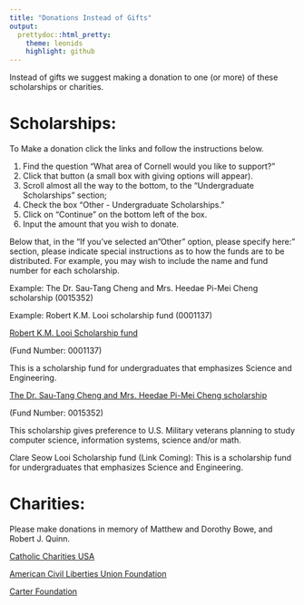 ```yaml
---
title: "Donations Instead of Gifts"
output:
  prettydoc::html_pretty:
    theme: leonids
    highlight: github
---
```


Instead of gifts we suggest making a donation to one (or more) of these scholarships or charities.

# Scholarships:

To Make a donation click the links and follow the instructions below.

1. Find the question "What area of Cornell would you like to support?"
2. Click that button (a small box with giving options will appear).
3. Scroll almost all the way to the bottom, to the "Undergraduate Scholarships" section;
4. Check the box "Other - Undergraduate Scholarships."
5. Click on "Continue" on the bottom left of the box.
6. Input the amount that you wish to donate.
 

Below that, in the "If you've selected an "Other" option, please specify here:" section, please indicate special instructions as to how the funds are to be distributed.  For example, you may wish to include the name and fund number for each scholarship. 

Example: The Dr. Sau-Tang Cheng and Mrs. Heedae Pi-Mei Cheng scholarship (0015352)

Example: Robert K.M. Looi scholarship fund (0001137)

[Robert K.M. Looi Scholarship fund](https://securelb.imodules.com/s/1717/alumni/index.aspx?sid=1717&gid=2&pgid=3052&cid=7311&CFID=8326842&CFTOKEN=26a8f686f61b80df-736EF6F7-D744-D15C-432E1D049F7A45C5)

(Fund Number: 0001137)

This is a scholarship fund for undergraduates that emphasizes Science and Engineering.

[The Dr. Sau-Tang Cheng and Mrs. Heedae Pi-Mei Cheng scholarship](https://securelb.imodules.com/s/1717/alumni/index.aspx?sid=1717&gid=2&pgid=3052&cid=7311&CFID=8326842&CFTOKEN=26a8f686f61b80df-736EF6F7-D744-D15C-432E1D049F7A45C5) 

(Fund Number: 0015352)

This scholarship gives preference to U.S. Military veterans planning to study computer science, information systems, science and/or math.

Clare Seow Looi Scholarship fund (Link Coming):
This is a scholarship fund for undergraduates that emphasizes Science and Engineering.

# Charities:
Please make donations in memory of Matthew and Dorothy Bowe, and Robert J. Quinn.

[Catholic Charities USA](https://www.catholiccharitiesusa.org/)

[American Civil Liberties Union Foundation](https://action.aclu.org/give/make-tax-deductible-gift-aclu-foundation?ms_aff=NAT&initms_aff=NAT&ms=19XXXX_about_dif_fdn&initms=19XXXX_about_dif_fdn&ms_chan=web&initms_chan=web&cid=7014A000001jncjQAA)

[Carter Foundation](https://www.cartercenter.org/)